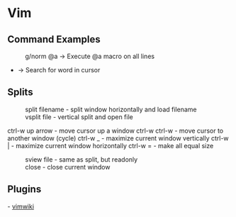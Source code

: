 = Vim =

== Command Examples ==

:g/norm @a -> Execute @a macro on all lines
* -> Search for word in cursor

== Splits ==

:split filename  - split window horizontally and load filename
:vsplit file     - vertical split and open file
ctrl-w up arrow  - move cursor up a window
ctrl-w ctrl-w    - move cursor to another window (cycle)
ctrl-w _         - maximize current window vertically
ctrl-w |         - maximize current window horizontally
ctrl-w =         - make all equal size
:sview file      - same as split, but readonly
:close           - close current window


== Plugins ==

- [[vimwiki]]
